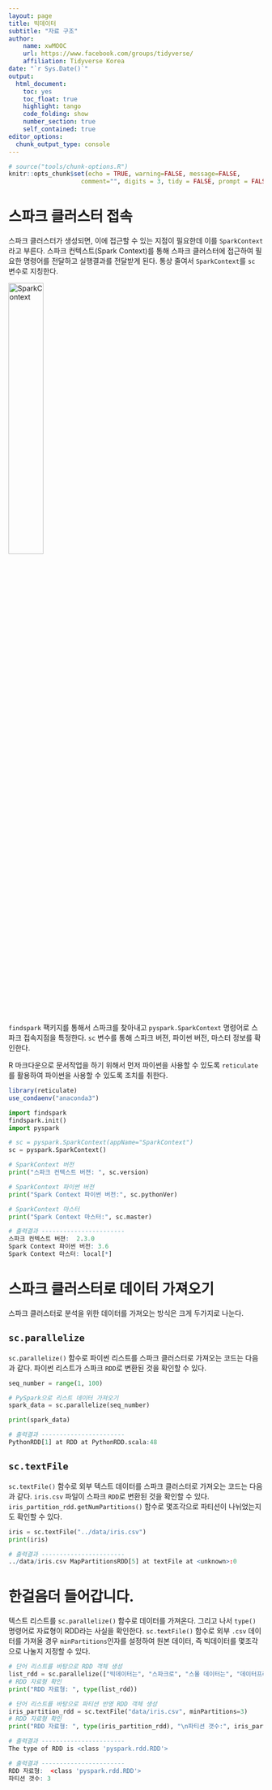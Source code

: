 ```yaml
---
layout: page
title: 빅데이터 
subtitle: "자료 구조"
author:
    name: xwMOOC
    url: https://www.facebook.com/groups/tidyverse/
    affiliation: Tidyverse Korea
date: "`r Sys.Date()`"
output:
  html_document: 
    toc: yes
    toc_float: true
    highlight: tango
    code_folding: show
    number_section: true
    self_contained: true
editor_options: 
  chunk_output_type: console
---
```



``` r
# source("tools/chunk-options.R")
knitr::opts_chunk$set(echo = TRUE, warning=FALSE, message=FALSE,
                    comment="", digits = 3, tidy = FALSE, prompt = FALSE, fig.align = 'center')
```


# 스파크 클러스터 접속 {#sparkcontext-connect}

스파크 클러스터가 생성되면, 이에 접근할 수 있는 지점이 필요한데 이를 `SparkContext`라고 부른다.
스파크 컨텍스트(Spark Context)를 통해 스파크 클러스터에 접근하여 필요한 명령어를 전달하고 실행결과를 전달받게 된다.
통상 줄여서 `SparkContext`를 `sc` 변수로 지칭한다.

<img src="fig/pyspark-sparkcontext.png" alt="SparkContext" width="37%" />

`findspark` 팩키지를 통해서 스파크를 찾아내고 `pyspark.SparkContext` 명령어로 스파크 접속지점을 특정한다.
`sc` 변수를 통해 스파크 버젼, 파이썬 버전, 마스터 정보를 확인한다.

R 마크다운으로 문서작업을 하기 위해서 먼저 파이썬을 사용할 수 있도록 `reticulate`를 활용하여 파이썬을 사용할 수 있도록 조치를 취한다.

```r
library(reticulate)
use_condaenv("anaconda3")
```


``` python
import findspark
findspark.init()
import pyspark

# sc = pyspark.SparkContext(appName="SparkContext")
sc = pyspark.SparkContext()

# SparkContext 버전
print("스파크 컨텍스트 버젼: ", sc.version)

# SparkContext 파이썬 버전
print("Spark Context 파이썬 버전:", sc.pythonVer)

# SparkContext 마스터
print("Spark Context 마스터:", sc.master)
```

``` r
# 출력결과 -----------------------
스파크 컨텍스트 버젼:  2.3.0
Spark Context 파이썬 버전: 3.6
Spark Context 마스터: local[*]
```

# 스파크 클러스터로 데이터 가져오기 {#sparkcontext-import}

스파크 클러스터로 분석을 위한 데이터를 가져오는 방식은 크게 두가지로 나눈다.

## `sc.parallelize` {#sparkcontext-import-parallelize}

`sc.parallelize()` 함수로 파이썬 리스트를 스파크 클러스터로 가져오는 코드는 다음과 같다.
파이썬 리스트가 스파크 `RDD`로 변환된 것을 확인할 수 있다.

```python
seq_number = range(1, 100)

# PySpark으로 리스트 데이터 가져오기
spark_data = sc.parallelize(seq_number)

print(spark_data)
```

```r
# 출력결과 -----------------------
PythonRDD[1] at RDD at PythonRDD.scala:48
```


## `sc.textFile` {#sparkcontext-import-textFile}

`sc.textFile()` 함수로 외부 텍스트 데이터를 스파크 클러스터로 가져오는 코드는 다음과 같다.
`iris.csv` 파일이 스파크 `RDD`로 변환된 것을 확인할 수 있다. `iris_partition_rdd.getNumPartitions()` 함수로 몇조각으로 파티션이 나뉘었는지도 확인할 수 있다. 

```python
iris = sc.textFile("../data/iris.csv")
print(iris)
```

```r
# 출력결과 -----------------------
../data/iris.csv MapPartitionsRDD[5] at textFile at <unknown>:0
```


# 한걸음더 들어갑니다. {#sparkcontext-import-step-forward}

텍스트 리스트를 `sc.parallelize()` 함수로 데이터를 가져온다. 그리고 나서 `type()` 명령어로 자료형이 RDD라는 사실을 확인한다.
`sc.textFile()` 함수로 외부 `.csv` 데이터를 가져올 경우 `minPartitions`인자를 설정하여 원본 데이터, 즉 빅데이터를 몇조각으로 나눌지 지정할 수 있다. 

```python
# 단어 리스트를 바탕으로 RDD 객체 생성
list_rdd = sc.parallelize(["빅데이터는", "스파크로", "스몰 데이터는", "데이터프레임으로"])
# RDD 자료형 확인
print("RDD 자료형: ", type(list_rdd))

# 단어 리스트를 바탕으로 파티션 반영 RDD 객체 생성
iris_partition_rdd = sc.textFile("data/iris.csv", minPartitions=3)
# RDD 자료형 확인
print("RDD 자료형: ", type(iris_partition_rdd), "\n파티션 갯수:", iris_partition_rdd.getNumPartitions())
```

```r
# 출력결과 -----------------------
The type of RDD is <class 'pyspark.rdd.RDD'>

# 출력결과 -----------------------
RDD 자료형:  <class 'pyspark.rdd.RDD'> 
파티션 갯수: 3
```
